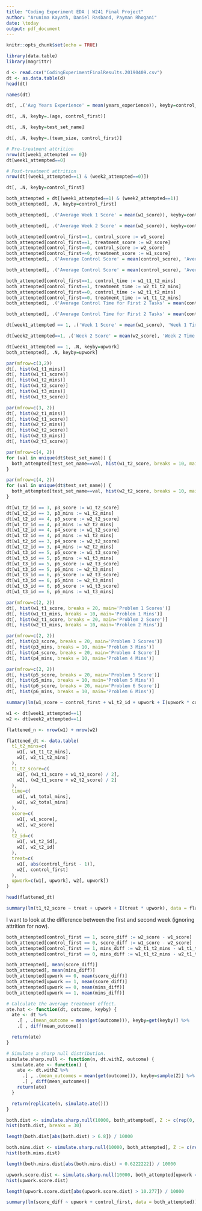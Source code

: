 ```yaml
---
title: "Coding Experiment EDA | W241 Final Project"
author: "Arunima Kayath, Daniel Rasband, Payman Rhogani"
date: \today
output: pdf_document
---
```


```r
knitr::opts_chunk$set(echo = TRUE)
```

```r
library(data.table)
library(magrittr)
```


```r
d <- read.csv("CodingExperimentFinalResults.20190409.csv")
dt <- as.data.table(d)
head(dt)
```

```r
names(dt)
```

```r
dt[, .('Avg Years Experience' = mean(years_experience)), keyby=control_first]
```

```r
dt[, .N, keyby=.(age, control_first)]
```

```r
dt[, .N, keyby=test_set_name]
```


```r
dt[, .N, keyby=.(team_size, control_first)]
```

```r
# Pre-treatment attrition
nrow(dt[week1_attempted == 0])
dt[week1_attempted==0]
```

```r
# Post-treatment attrition
nrow(dt[(week1_attempted==1) & (week2_attempted==0)])
```

```r
dt[, .N, keyby=control_first]
```

```r
both_attempted = dt[(week1_attempted==1) & (week2_attempted==1)]
both_attempted[, .N, keyby=control_first]
```

```r
both_attempted[, .('Average Week 1 Score' = mean(w1_score)), keyby=control_first]
```

```r
both_attempted[, .('Average Week 2 Score' = mean(w2_score)), keyby=control_first]
```

```r
both_attempted[control_first==1, control_score := w1_score]
both_attempted[control_first==1, treatment_score := w2_score]
both_attempted[control_first==0, control_score := w2_score]
both_attempted[control_first==0, treatment_score := w1_score]
both_attempted[, .('Average Control Score' = mean(control_score), 'Average Treatment Score' = mean(treatment_score))]
```

```r
both_attempted[, .('Average Control Score' = mean(control_score), 'Average Treatment Score' = mean(treatment_score)), keyby=.(upwork)]
```


```r
both_attempted[control_first==1, control_time := w1_t1_t2_mins]
both_attempted[control_first==1, treatment_time := w2_t1_t2_mins]
both_attempted[control_first==0, control_time := w2_t1_t2_mins]
both_attempted[control_first==0, treatment_time := w1_t1_t2_mins]
both_attempted[, .('Average Control Time for First 2 Tasks' = mean(control_time), 'Average Treatment Time for First 2 Tasks' = mean(treatment_time))]
```

```r
both_attempted[, .('Average Control Time for First 2 Tasks' = mean(control_time), 'Average Treatment Time for First 2 Tasks' = mean(treatment_time)), keyby=control_first]
```

```r
dt[week1_attempted == 1, .('Week 1 Score' = mean(w1_score), 'Week 1 Time' = mean(w1_t1_t2_mins)), keyby=control_first]
```


```r
dt[week2_attempted==1, .('Week 2 Score' = mean(w2_score), 'Week 2 Time' = mean(w2_t1_t2_mins)), keyby=.(upwork, control_first)]
```

```r
dt[week1_attempted == 1, .N, keyby=upwork]
both_attempted[, .N, keyby=upwork]
```

```r
par(mfrow=c(3,2))
dt[, hist(w1_t1_mins)]
dt[, hist(w1_t1_score)]
dt[, hist(w1_t2_mins)]
dt[, hist(w1_t2_score)]
dt[, hist(w1_t3_mins)]
dt[, hist(w1_t3_score)]

par(mfrow=c(3, 2))
dt[, hist(w2_t1_mins)]
dt[, hist(w2_t1_score)]
dt[, hist(w2_t2_mins)]
dt[, hist(w2_t2_score)]
dt[, hist(w2_t3_mins)]
dt[, hist(w2_t3_score)]
```

```r
par(mfrow=c(4, 2))
for (val in unique(dt$test_set_name)) {
  both_attempted[test_set_name==val, hist(w1_t2_score, breaks = 10, main=val)]
}
```

```r
par(mfrow=c(4, 2))
for (val in unique(dt$test_set_name)) {
  both_attempted[test_set_name==val, hist(w2_t2_score, breaks = 10, main=val)]
}
```

```r
dt[w1_t2_id == 3, p3_score := w1_t2_score]
dt[w1_t2_id == 3, p3_mins := w1_t2_mins]
dt[w1_t2_id == 4, p3_score := w2_t2_score]
dt[w1_t2_id == 4, p3_mins := w2_t2_mins]
dt[w1_t2_id == 4, p4_score := w1_t2_score]
dt[w1_t2_id == 4, p4_mins := w1_t2_mins]
dt[w1_t2_id == 3, p4_score := w2_t2_score]
dt[w1_t2_id == 3, p4_mins := w2_t2_mins]
dt[w1_t3_id == 5, p5_score := w1_t3_score]
dt[w1_t3_id == 5, p5_mins := w1_t3_mins]
dt[w1_t3_id == 5, p6_score := w2_t3_score]
dt[w1_t3_id == 5, p6_mins := w2_t3_mins]
dt[w1_t3_id == 6, p5_score := w2_t3_score]
dt[w1_t3_id == 6, p5_mins := w2_t3_mins]
dt[w1_t3_id == 6, p6_score := w1_t3_score]
dt[w1_t3_id == 6, p6_mins := w1_t3_mins]
```

```r
par(mfrow=c(2, 2))
dt[, hist(w1_t1_score, breaks = 20, main='Problem 1 Scores')]
dt[, hist(w1_t1_mins, breaks = 10, main='Problem 1 Mins')]
dt[, hist(w2_t1_score, breaks = 20, main='Problem 2 Score')]
dt[, hist(w2_t1_mins, breaks = 10, main='Problem 2 Mins')]

par(mfrow=c(2, 2))
dt[, hist(p3_score, breaks = 20, main='Problem 3 Scores')]
dt[, hist(p3_mins, breaks = 10, main='Problem 3 Mins')]
dt[, hist(p4_score, breaks = 20, main='Problem 4 Score')]
dt[, hist(p4_mins, breaks = 10, main='Problem 4 Mins')]

par(mfrow=c(2, 2))
dt[, hist(p5_score, breaks = 20, main='Problem 5 Score')]
dt[, hist(p5_mins, breaks = 10, main='Problem 5 Mins')]
dt[, hist(p6_score, breaks = 20, main='Problem 6 Score')]
dt[, hist(p6_mins, breaks = 10, main='Problem 6 Mins')]
```

```r
summary(lm(w1_score ~ control_first + w1_t2_id + upwork + I(upwork * control_first), data = dt[week1_attempted==1]))
```

```r
w1 <- dt[week1_attempted==1]
w2 <- dt[week2_attempted==1]

flattened_n <- nrow(w1) + nrow(w2)

flattened_dt <- data.table(
  t1_t2_mins=c(
    w1[, w1_t1_t2_mins],
    w2[, w2_t1_t2_mins]
  ),
  t1_t2_score=c(
    w1[, (w1_t1_score + w1_t2_score) / 2],
    w2[, (w2_t1_score + w2_t2_score) / 2]
  ),
  time=c(
    w1[, w1_total_mins],
    w2[, w2_total_mins]
  ),
  score=c(
    w1[, w1_score],
    w2[, w2_score]
  ),
  t2_id=c(
    w1[, w1_t2_id],
    w2[, w2_t2_id]
  ),
  treat=c(
    w1[, abs(control_first - 1)],
    w2[, control_first]
  ),
  upwork=c(w1[, upwork], w2[, upwork])
)
```

```r
head(flattened_dt)
```

```r
summary(lm(t1_t2_score ~ treat + upwork + I(treat * upwork), data = flattened_dt))
```

I want to look at the difference between the first and second week (ignoring attrition for now).

```r
both_attempted[control_first == 1, score_diff := w2_score - w1_score]
both_attempted[control_first == 0, score_diff := w1_score - w2_score]
both_attempted[control_first == 1, mins_diff := w2_t1_t2_mins - w1_t1_t2_mins]
both_attempted[control_first == 0, mins_diff := w1_t1_t2_mins - w2_t1_t2_mins]

both_attempted[, mean(score_diff)]
both_attempted[, mean(mins_diff)]
both_attempted[upwork == 0, mean(score_diff)]
both_attempted[upwork == 1, mean(score_diff)]
both_attempted[upwork == 0, mean(mins_diff)]
both_attempted[upwork == 1, mean(mins_diff)]
```

```r
# Calculate the average treatment effect.
ate.hat <- function(dt, outcome, keyby) {
  ate <- dt %>%
    .[ , .(mean_outcome = mean(get(outcome))), keyby=get(keyby)] %>%
    .[ , diff(mean_outcome)]

  return(ate)
}

# Simulate a sharp null distribution.
simulate.sharp.null <- function(n, dt.withZ, outcome) {
  simulate.ate <- function() {
    ate <- dt.withZ %>%
      .[ , .(mean_outcomes = mean(get(outcome))), keyby=sample(Z)] %>%
      .[ , diff(mean_outcomes)]
    return(ate)
  }

  return(replicate(n, simulate.ate()))
}
```

```r
both.dist <- simulate.sharp.null(10000, both_attempted[, Z := c(rep(0, .N / 2), rep(1, .N / 2))], "score_diff")
hist(both.dist, breaks = 30)
```

```r
length(both.dist[abs(both.dist) > 6.8]) / 10000
```

```r
both.mins.dist <- simulate.sharp.null(10000, both_attempted[, Z := c(rep(0, .N / 2), rep(1, .N / 2))], "mins_diff")
hist(both.mins.dist)
```

```r
length(both.mins.dist[abs(both.mins.dist) > 0.6222222]) / 10000
```

```r
upwork.score.dist <- simulate.sharp.null(10000, both_attempted[upwork == 1, Z := c(rep(0, .N / 2), rep(1, .N / 2))], "score_diff")
hist(upwork.score.dist)
```

```r
length(upwork.score.dist[abs(upwork.score.dist) > 10.277]) / 10000
```

```r
summary(lm(score_diff ~ upwork + control_first, data = both_attempted))
```

